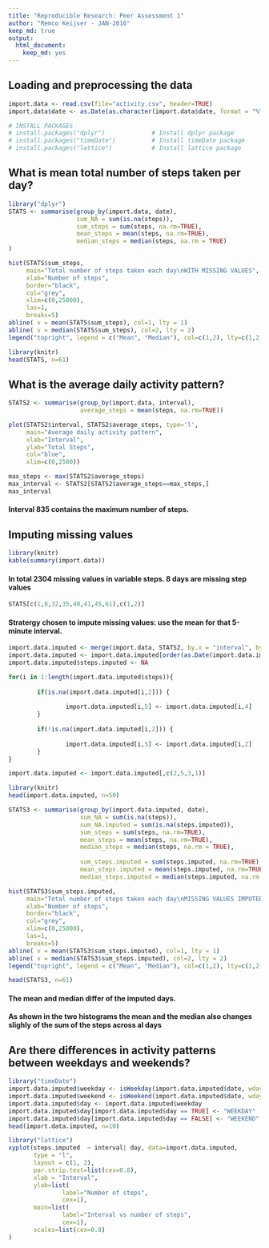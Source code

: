 ```yaml
---
title: "Reproducible Research: Peer Assessment 1"
author: "Remco Keijser - JAN-2016"
keep_md: true
output: 
  html_document: 
    keep_md: yes
---
```



## Loading and preprocessing the data
```r
import.data <- read.csv(file="activity.csv", header=TRUE)
import.data$date <- as.Date(as.character(import.data$date, format = "%Y/%m/%d"))
```

```r
# INSTALL PACKAGES
# install.packages("dplyr")             # Install dplyr package
# install.packages("timeDate")          # Install timeDate package
# install.packages("lattice")           # Install lattice package

```

## What is mean total number of steps taken per day?
```r
library("dplyr")
STATS <- summarise(group_by(import.data, date),
                   sum_NA = sum(is.na(steps)),
                   sum_steps = sum(steps, na.rm=TRUE),
                   mean_steps = mean(steps, na.rm=TRUE),
                   median_steps = median(steps, na.rm = TRUE)
)
```

```r
hist(STATS$sum_steps,
     main="Total number of steps taken each day\nWITH MISSING VALUES",
     xlab="Number of steps",
     border="black",
     col="grey",
     xlim=c(0,25000),
     las=1,
     breaks=5)
abline( v = mean(STATS$sum_steps), col=1, lty = 1)
abline( v = median(STATS$sum_steps), col=2, lty = 2)
legend("topright", legend = c("Mean", "Median"), col=c(1,2), lty=c(1,2))
```

```r
library(knitr)
head(STATS, n=61)
```

## What is the average daily activity pattern?

```R
STATS2 <- summarise(group_by(import.data, interval),
                    average_steps = mean(steps, na.rm=TRUE))
```

```r
plot(STATS2$interval, STATS2$average_steps, type='l',
     main="Average daily activity pattern",
     xlab="Interval",
     ylab="Total Steps",
     col="blue",
     xlim=c(0,2500))
```

```R
max_steps <- max(STATS2$average_steps)
max_interval <- STATS2[STATS2$average_steps==max_steps,]
max_interval
```
#### **Interval 835 contains the maximum number of steps.**

## Imputing missing values

```r
library(knitr)
kable(summary(import.data))
```  

#### **In total 2304 missing values in variable steps. 8 days are missing step values**

```r
STATS[c(1,8,32,35,40,41,45,61),c(1,2)]
```

#### **Stratergy chosen to impute missing values: use the mean for that 5-minute interval.**

```r
import.data.imputed <- merge(import.data, STATS2, by.x = "interval", by.y = "interval")
import.data.imputed <- import.data.imputed[order(as.Date(import.data.imputed$date, format="%d/%m/%Y")),]
import.data.imputed$steps.imputed <- NA

for(i in 1:length(import.data.imputed$steps)){
        
        if(is.na(import.data.imputed[i,2])) {
                
                import.data.imputed[i,5] <- import.data.imputed[i,4]
        }
        
        if(!is.na(import.data.imputed[i,2])) {
                
                import.data.imputed[i,5] <- import.data.imputed[i,2]
        }
}

import.data.imputed <- import.data.imputed[,c(2,5,3,1)]
```

```r
library(knitr)
head(import.data.imputed, n=50)
```

```r
STATS3 <- summarise(group_by(import.data.imputed, date),
                    sum_NA = sum(is.na(steps)),
                    sum_NA.imputed = sum(is.na(steps.imputed)),
                    sum_steps = sum(steps, na.rm=TRUE),
                    mean_steps = mean(steps, na.rm=TRUE),
                    median_steps = median(steps, na.rm = TRUE),
                    
                    sum_steps.imputed = sum(steps.imputed, na.rm=TRUE),
                    mean_steps.imputed = mean(steps.imputed, na.rm=TRUE),
                    median_steps.imputed = median(steps.imputed, na.rm = TRUE))
```

```r
hist(STATS3$sum_steps.imputed,
     main="Total number of steps taken each day\nMISSING VALUES IMPUTED",
     xlab="Number of steps",
     border="black",
     col="grey",
     xlim=c(0,25000),
     las=1,
     breaks=5)
abline( v = mean(STATS3$sum_steps.imputed), col=1, lty = 1)
abline( v = median(STATS3$sum_steps.imputed), col=2, lty = 2)
legend("topright", legend = c("Mean", "Median"), col=c(1,2), lty=c(1,2))
```

```r
head(STATS3, n=61)
```

#### **The mean and median differ of the imputed days.**
#### **As shown in the two histograms the mean and the median also changes slighly of the sum of the steps across al days**

## Are there differences in activity patterns between weekdays and weekends?

```r
library("timeDate")
import.data.imputed$weekday <- isWeekday(import.data.imputed$date, wday = 1:5)
import.data.imputed$weekend <- isWeekend(import.data.imputed$date, wday = 1:5)
import.data.imputed$day <- import.data.imputed$weekday
import.data.imputed$day[import.data.imputed$day == TRUE] <- "WEEKDAY"
import.data.imputed$day[import.data.imputed$day == FALSE] <- "WEEKEND"
head(import.data.imputed, n=10)
```

```r
library("lattice")
xyplot(steps.imputed  ~ interval| day, data=import.data.imputed,
       type = "l",
       layout = c(1, 2),
       par.strip.text=list(cex=0.8),
       xlab = "Interval",
       ylab=list(
               label="Number of steps",
               cex=1),
       main=list(
               label="Interval vs number of steps",
               cex=1),
       scales=list(cex=0.8)
)
```
